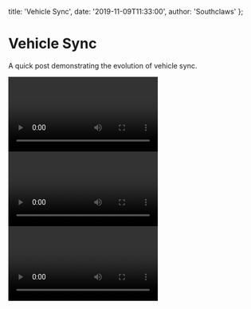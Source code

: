   title: 'Vehicle Sync',
  date: '2019-11-09T11:33:00',
  author: 'Southclaws'
};

# Vehicle Sync

A quick post demonstrating the evolution of vehicle sync.

<video autoPlay loop width="300">
  <source src="/content/vehicle_sync_01.mp4" type="video/mp4" />
  Sorry, your browser doesn't support embedded videos.
</video>

<video autoPlay loop width="300">
  <source src="/content/vehicle_sync_02.mp4" type="video/mp4" />
  Sorry, your browser doesn't support embedded videos.
</video>

<video autoPlay loop width="300">
  <source src="/content/vehicle_sync_03.mp4" type="video/mp4" />
  Sorry, your browser doesn't support embedded videos.
</video>
